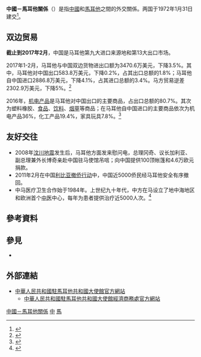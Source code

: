 {{expand|time=2015-05-07T03:15:38+00:00}}
{{refimprove|time=2015-05-07T03:15:38+00:00}}

{{noteTA
|G1=地名
|1=zh-hans:中国－马耳他关系; zh-hant:中國－馬耳他關係; zh-tw:中國－馬爾他關係
|2=zh-hans:马耳他; zh-hant:馬耳他; zh-tw:馬爾他
}}
{{not|中華民國與馬爾他關係}}
{{Dablink|關於其他「中」字國家與「馬」字國家的外交關係，詳見'''[[中馬關係|中馬關係 (消歧義)]]'''。}}

{{Infobox bilateral relations|中國－馬耳他|People's Republic of China|Malta|map=China Malta Locator.png|mission1=[[中國駐馬耳他大使館|中國駐馬耳他大使館]]|mission2=[[馬耳他駐華大使館|馬耳他駐華大使館]]|envoytitle1=[[中國駐馬耳他大使列表|大使]]|envoy1=[[于敦海|于敦海]]|envoytitle2=[[馬耳他駐華大使列表|大使]]|envoy2=[[卓嘉鹰|卓嘉鹰]]<ref>{{cite web |title = 驻华大使到任顺序及递交国书日期 |url = https://www.mfa.gov.cn/web/lbfw_673061/fgzl_673083/202201/t20220114_10495616.shtml |publisher = 中华人民共和国外交部 }}</ref>}}

'''中國－馬耳他關係'''（{{lang-mt|Relazzjonijiet Ċina-Malta}}）是指[[中國|中國]]和[[馬耳他|馬耳他]]之間的外交關係。两国于1972年1月31日建交<ref>{{Cite web|url=http://www.china.com.cn/aboutchina/zhuanti/zg365/2009-01/31/content_17165598.htm|title=1972年1月31日 我国与马耳他建交_中国网|accessdate=2017-06-13|work=www.china.com.cn|archive-date=2019-01-24|archive-url=https://web.archive.org/web/20190124081544/http://www.china.com.cn/aboutchina/zhuanti/zg365/2009-01/31/content_17165598.htm|dead-url=no}}</ref>。

== 双边贸易 ==
'''截止到2017年2月'''，中国是马耳他第九大进口来源地和第13大出口市场。

2017年1-2月，马耳他与中国双边货物进出口额为3470.6万美元，下降3.5%。其中，马耳他对中国出口583.8万美元，下降0.2%，占其出口总额的1.8%；马耳他自中国进口2886.8万美元，下降4.1%，占其进口总额的3.4%。马方贸易逆差2302.9万美元，下降5%。<ref>{{cite web|url=http://countryreport.mofcom.gov.cn/new/view110209.asp?news_id=54471|title=2017年2月马耳他贸易简讯|publisher=中华人民共和国商务部国别报告|date=2017-02-01}}</ref>

2016年，[[机电产品|机电产品]]是马耳他对中国出口的主要商品，占出口总额的80.7%。其次为塑料橡胶、[[食品|食品]]、[[饮料|饮料]]、[[烟草|烟草]]等商品；在马耳他自中国进口的主要商品依次为机电产品36%，化工产品19.4%，家具玩具7.8%。<ref>{{cite web|url=http://www.sxgpwm.com/Article/ShowArticle.asp?ArticleID=39911|title=2016年马耳他货物贸易及中马双边贸易概况|publisher=高平外贸|date=2017-04-14|accessdate=2017-06-13|archive-date=2019-01-24|archive-url=https://web.archive.org/web/20190124081543/http://www.sxgpwm.com/Article/ShowArticle.asp?ArticleID=39911|dead-url=no}}</ref>

== 友好交往 ==
*2008年[[汶川地震|汶川地震]]发生后，马耳他方面发来慰问电，总理冈奇、议长加利亚、副总理兼外长博奇亲赴中国驻马使馆吊唁；向中国提供100顶帐篷和4.6万欧元捐款。
*2011年2月在中国[[利比亚撤侨行动|利比亚撤侨行动]]中，中国近5000侨民经马耳他安全有序撤回。
*中马医疗卫生合作始于1984年。上世纪九十年代，中方在马设立了地中海地区和欧洲首个[[中医|中医]]中心，每年为患者提供治疗近5000人次。<ref>{{cite web|url=http://www.fmprc.gov.cn/web/gjhdq_676201/gj_676203/oz_678770/1206_679450/sbgx_679454/|title=中国同马耳他的关系（最近更新时间：2017年2月）|publisher=中华人民共和国外交部|date=2017-02|accessdate=2017-06-13|archive-date=2016-10-05|archive-url=https://web.archive.org/web/20161005003026/http://www.fmprc.gov.cn/web/gjhdq_676201/gj_676203/oz_678770/1206_679450/sbgx_679454/|dead-url=no}}</ref>

== 參考資料 ==
{{Reflist|2}}

== 參見 ==
{{Portal box|國際關係|中國|中華人民共和國|馬耳他|歐洲|image4=Flag of Malta.svg}}
* {{link-en|馬耳他外交|Foreign relations of Malta}}

== 外部連結 ==
* [http://mt.china-embassy.gov.cn/chn/ 中華人民共和國駐馬耳他共和國大使館官方網站]{{zh-cn icon}}{{en icon}}
** [http://mt.mofcom.gov.cn/ 中華人民共和國駐馬耳他共和國大使館經濟商務處官方網站]{{zh-cn icon}}

{{中華人民共和國外交}}
{{馬耳他外交}}
[[Category:中國－馬耳他關係|]]
[[Category:馬爾他雙邊關係|中]]
[[Category:中歐關係|馬]]